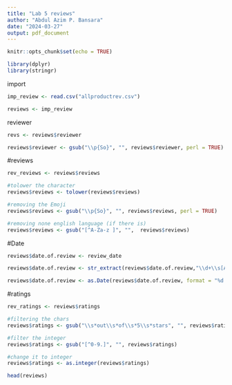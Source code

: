 ```yaml
---
title: "Lab 5 reviews"
author: "Abdul Azim P. Bansara"
date: "2024-03-27"
output: pdf_document
---
```


```r
knitr::opts_chunk$set(echo = TRUE)
```

```r
library(dplyr)
library(stringr)

```

import

```r
imp_review <- read.csv("allproductrev.csv")

reviews <- imp_review

```

reviewer
```r
revs <- reviews$reviewer

reviews$reviewer <- gsub("\\p{So}", "", reviews$reviewer, perl = TRUE)

```


#reviews
```r

rev_reviews <- reviews$reviews

#tolower the character 
reviews$reviews <- tolower(reviews$reviews)

#removing the Emoji
reviews$reviews <- gsub("\\p{So}", "", reviews$reviews, perl = TRUE)

#removing none english language (if there is) 
reviews$reviews <- gsub("[^A-Za-z ]", "",  reviews$reviews)

```



#Date
```r

reviews$date.of.review <- review_date

reviews$date.of.review <- str_extract(reviews$date.of.review,"\\d+\\s[A-Za-z]+\\s\\d+")

reviews$date.of.review <- as.Date(reviews$date.of.review, format = "%d %b %Y")

```

#ratings
```r
rev_ratings <- reviews$ratings

#filtering the chars
reviews$ratings <- gsub("\\s*out\\s*of\\s*5\\s*stars", "", reviews$ratings)

#filter the integer
reviews$ratings <- gsub("[^0-9.]", "", reviews$ratings)

#change it to integer
reviews$ratings <- as.integer(reviews$ratings)
```

```r

head(reviews)

```
